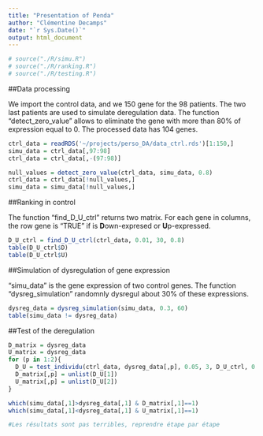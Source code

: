 ```yaml
---
title: "Presentation of Penda"
author: "Clémentine Decamps"
date: "`r Sys.Date()`"
output: html_document
---
```



```r
# source("./R/simu.R")
# source("./R/ranking.R")
# source("./R/testing.R")

```



##Data processing

We import the control data, and we 150 gene for the 98 patients.
The two last patients are used to simulate deregulation data.
The function "detect_zero_value" allows to eliminate the gene with more than 80% of expression equal to 0.
The processed data has 104 genes.
```r
ctrl_data = readRDS('~/projects/perso_DA/data_ctrl.rds')[1:150,]
simu_data = ctrl_data[,97:98]
ctrl_data = ctrl_data[,-(97:98)]

null_values = detect_zero_value(ctrl_data, simu_data, 0.8)
ctrl_data = ctrl_data[!null_values,]
simu_data = simu_data[!null_values,]

```


##Ranking in control

The function "find_D_U_ctrl" returns two matrix. For each gene in columns, the row gene is 
"TRUE" if is **D**own-expresed or **U**p-expressed.

```r

D_U_ctrl = find_D_U_ctrl(ctrl_data, 0.01, 30, 0.8)
table(D_U_ctrl$D)
table(D_U_ctrl$U)

```

##Simulation of dysregulation of gene expression

"simu_data" is the gene expression of two control genes. The function "dysreg_simulation" randomnly dysregul about 30% of these expressions.

```r

dysreg_data = dysreg_simulation(simu_data, 0.3, 60)
table(simu_data != dysreg_data)

```


##Test of the deregulation


```r

D_matrix = dysreg_data
U_matrix = dysreg_data
for (p in 1:2){
  D_U = test_individu(ctrl_data, dysreg_data[,p], 0.05, 3, D_U_ctrl, 0.1)
  D_matrix[,p] = unlist(D_U[1])
  U_matrix[,p] = unlist(D_U[2])
}

which(simu_data[,1]>dysreg_data[,1] & D_matrix[,1]==1)
which(simu_data[,1]<dysreg_data[,1] & U_matrix[,1]==1)

#Les résultats sont pas terribles, reprendre étape par étape

```
